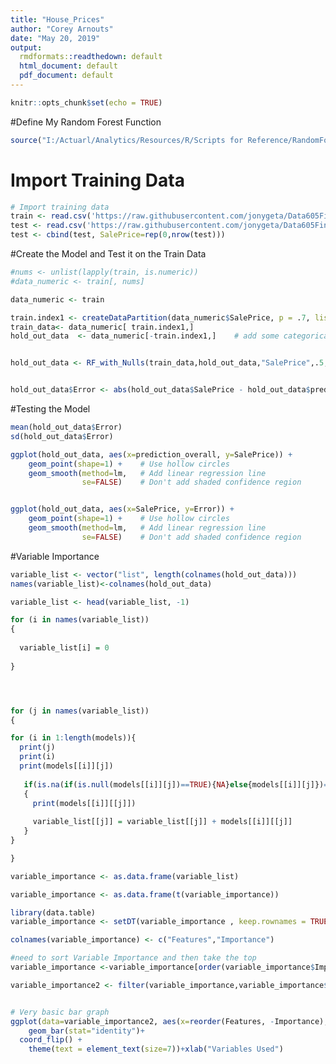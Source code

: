---
title: "House_Prices"
author: "Corey Arnouts"
date: "May 20, 2019"
output:
  rmdformats::readthedown: default
  html_document: default
  pdf_document: default
---

```{r setup, include=FALSE}
knitr::opts_chunk$set(echo = TRUE)
```

#Define My Random Forest Function
```{r}

source("I:/Actuarl/Analytics/Resources/R/Scripts for Reference/RandomForestNulls_testing.R")
```



# Import Training Data
```{r}
# Import training data
train <- read.csv('https://raw.githubusercontent.com/jonygeta/Data605FinalProject/master/train.csv')
test <- read.csv('https://raw.githubusercontent.com/jonygeta/Data605FinalProject/master/test.csv')
test <- cbind(test, SalePrice=rep(0,nrow(test)))

```


#Create the Model and Test it on the Train Data 
```{r}


#nums <- unlist(lapply(train, is.numeric))  
#data_numeric <- train[, nums]

data_numeric <- train

train.index1 <- createDataPartition(data_numeric$SalePrice, p = .7, list = FALSE) 
train_data<- data_numeric[ train.index1,]
hold_out_data  <- data_numeric[-train.index1,]    # add some categorical columns to data_numeric to see how it improves the model


hold_out_data <- RF_with_Nulls(train_data,hold_out_data,"SalePrice",.5,6,500,.00005,15,50)


hold_out_data$Error <- abs(hold_out_data$SalePrice - hold_out_data$prediction_overall)


```


#Testing the Model
```{r}
mean(hold_out_data$Error)
sd(hold_out_data$Error)

ggplot(hold_out_data, aes(x=prediction_overall, y=SalePrice)) +
    geom_point(shape=1) +    # Use hollow circles
    geom_smooth(method=lm,   # Add linear regression line
                se=FALSE)    # Don't add shaded confidence region


ggplot(hold_out_data, aes(x=SalePrice, y=Error)) +
    geom_point(shape=1) +    # Use hollow circles
    geom_smooth(method=lm,   # Add linear regression line
                se=FALSE)    # Don't add shaded confidence region

```

#Variable Importance
```{r, message=FALSE,echo=FALSE, warning=FALSE}
variable_list <- vector("list", length(colnames(hold_out_data)))
names(variable_list)<-colnames(hold_out_data)

variable_list <- head(variable_list, -1)

for (i in names(variable_list))
{
  
  variable_list[i] = 0
  
}




for (j in names(variable_list))
{

for (i in 1:length(models)){
  print(j)
  print(i)
  print(models[[i]][j])
  
   if(is.na(if(is.null(models[[i]][j])==TRUE){NA}else{models[[i]][j]})==FALSE)
   {
     print(models[[i]][[j]])
     
     variable_list[[j]] = variable_list[[j]] + models[[i]][[j]]
   }
}

}

variable_importance <- as.data.frame(variable_list)

variable_importance <- as.data.frame(t(variable_importance))

library(data.table)
variable_importance <- setDT(variable_importance , keep.rownames = TRUE)[]

colnames(variable_importance) <- c("Features","Importance")


```


```{r}

#need to sort Variable Importance and then take the top 
variable_importance <-variable_importance[order(variable_importance$Importance, decreasing = TRUE),]

variable_importance2 <- filter(variable_importance,variable_importance$Importance >variable_importance$Importance[30])


# Very basic bar graph
ggplot(data=variable_importance2, aes(x=reorder(Features, -Importance), y=Importance)) +
    geom_bar(stat="identity")+
  coord_flip() +
    theme(text = element_text(size=7))+xlab("Variables Used")

```

